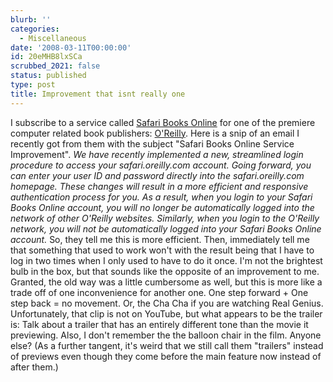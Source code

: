 ```yaml
---
blurb: ''
categories:
  - Miscellaneous
date: '2008-03-11T00:00:00'
id: 20eMHB8lxSCa
scrubbed_2021: false
status: published
type: post
title: Improvement that isnt really one
---
```


I subscribe to a service called
[Safari Books Online](http://safari.oreilly.com/) for one of the
premiere computer related book publishers:
[O'Reilly](http://www.ora.com/). Here is a snip of an email I
recently got from them with the subject "Safari Books Online
Service Improvement".
*We have recently implemented a new, streamlined login procedure to access your safari.oreilly.com account. Going forward, you can enter your user ID and password directly into the safari.oreilly.com homepage. These changes will result in a more efficient and responsive authentication process for you. As a result, when you login to your Safari Books Online account, you will no longer be automatically logged into the network of other O'Reilly websites. Similarly, when you login to the O'Reilly network, you will not be automatically logged into your Safari Books Online account.*
So, they tell me this is more efficient. Then, immediately tell me
that something that used to work won't with the result being that I
have to log in two times when I only used to have to do it once.
I'm not the brightest bulb in the box, but that sounds like the
opposite of an improvement to me. Granted, the old way was a little
cumbersome as well, but this is more like a trade off of one
inconvenience for another one. One step forward + One step back =
no movement. Or, the Cha Cha if you are watching Real Genius.
Unfortunately, that clip is not on YouTube, but what appears to be
the trailer is:
Talk about a trailer that has an entirely different tone than the
movie it previewing. Also, I don't remember the the balloon chair
in the film. Anyone else? (As a further tangent, it's weird that we
still call them "trailers" instead of previews even though they
come before the main feature now instead of after them.)
